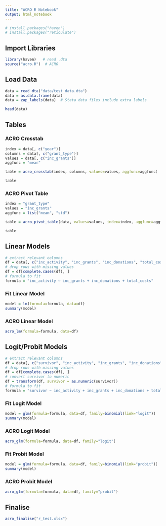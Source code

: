```yaml
---
title: "ACRO R Notebook"
output: html_notebook
---
```


```r
# install.packages("haven")
# install.packages("reticulate")
```

## Import Libraries

```r
library(haven)   # read .dta
source("acro.R")  # ACRO
```

## Load Data

```r
data = read_dta("data/test_data.dta")
data = as.data.frame(data)
data = zap_labels(data)  # Stata data files include extra labels

head(data)
```

## Tables

### ACRO Crosstab

```r
index = data[, c("year")]
columns = data[, c("grant_type")]
values = data[, c("inc_grants")]
aggfunc = "mean"

table = acro_crosstab(index, columns, values=values, aggfunc=aggfunc)
```

```r
table
```

### ACRO Pivot Table

```r
index = "grant_type"
values = "inc_grants"
aggfunc = list("mean", "std")

table = acro_pivot_table(data, values=values, index=index, aggfunc=aggfunc)
```

```r
table
```

## Linear Models

```r
# extract relevant columns
df = data[, c("inc_activity", "inc_grants", "inc_donations", "total_costs")]
# drop rows with missing values
df = df[complete.cases(df), ]
# formula to fit
formula = "inc_activity ~ inc_grants + inc_donations + total_costs"
```

### Fit Linear Model

```r
model = lm(formula=formula, data=df)
summary(model)
```

### ACRO Linear Model

```r
acro_lm(formula=formula, data=df)
```

## Logit/Probit Models

```r
# extract relevant columns
df = data[, c("survivor", "inc_activity", "inc_grants", "inc_donations", "total_costs")]
# drop rows with missing values
df = df[complete.cases(df), ]
# convert survivor to numeric
df = transform(df, survivor = as.numeric(survivor))
# formula to fit
formula = "survivor ~ inc_activity + inc_grants + inc_donations + total_costs"
```

### Fit Logit Model

```r
model = glm(formula=formula, data=df, family=binomial(link="logit"))
summary(model)
```

### ACRO Logit Model

```r
acro_glm(formula=formula, data=df, family="logit")
```

### Fit Probit Model

```r
model = glm(formula=formula, data=df, family=binomial(link="probit"))
summary(model)
```

### ACRO Probit Model

```r
acro_glm(formula=formula, data=df, family="probit")
```

## Finalise

```r
acro_finalise("r_test.xlsx")
```
